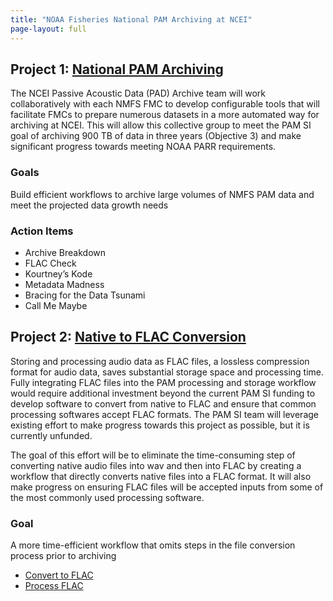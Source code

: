 ```yaml
---
title: "NOAA Fisheries National PAM Archiving at NCEI"
page-layout: full
---
```


## Project 1: [National PAM Archiving](https://nmfs-ost.github.io/PAM-NCEI/content/archive.html)

The NCEI Passive Acoustic Data (PAD) Archive team will work collaboratively with each NMFS FMC to develop configurable tools that will facilitate FMCs to prepare numerous datasets in a more automated way for archiving at NCEI. This will allow this collective group to meet the PAM SI goal of archiving 900 TB of data in three years (Objective 3) and make significant progress towards meeting NOAA PARR requirements.

### Goals

Build efficient workflows to archive large volumes of NMFS PAM data and meet the projected data growth needs

### Action Items

-   Archive Breakdown
-   FLAC Check
-   Kourtney's Kode
-   Metadata Madness
-   Bracing for the Data Tsunami
-   Call Me Maybe



## Project 2: [Native to FLAC Conversion](https://nmfs-ost.github.io/PAM-NCEI/content/Flac.html)

Storing and processing audio data as FLAC files, a lossless compression format for audio data, saves substantial storage space and processing time. Fully integrating FLAC files into the PAM processing and storage workflow would require additional investment beyond the current PAM SI funding to develop software to convert from native to FLAC and ensure that common processing softwares accept FLAC formats. The PAM SI team will leverage existing effort to make progress towards this project as possible, but it is currently unfunded.

The goal of this effort will be to eliminate the time-consuming step of converting native audio files into wav and then into FLAC by creating a workflow that directly converts native files into a FLAC format. It will also make progress on ensuring FLAC files will be accepted inputs from some of the most commonly used processing software.

### Goal
A more time-efficient workflow that omits steps in the file conversion process prior to archiving

-   [Convert to FLAC](https://nmfs-ost.github.io/PAM-NCEI/content/convertFlac.html)
-   [Process FLAC](https://nmfs-ost.github.io/PAM-NCEI/content/processFlac.html)

